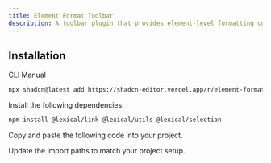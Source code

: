 ```yaml
---
title: Element Format Toolbar
description: A toolbar plugin that provides element-level formatting controls for text alignment and indentation.
---
```


<ComponentPreview
  name="element-format-toolbar-plugin-demo"
  className="[&_.preview>[data-orientation=vertical]]:sm:max-w-[70%]"
  description="A toolbar plugin that provides element-level formatting controls for text alignment and indentation."
/>

## Installation

<Tabs defaultValue="cli">

<TabsList>
  <TabsTrigger value="cli">CLI</TabsTrigger>
  <TabsTrigger value="manual">Manual</TabsTrigger>
</TabsList>

<TabsContent value="cli">

```bash
npx shadcn@latest add https://shadcn-editor.vercel.app/r/element-format-toolbar-plugin.json
```

</TabsContent>

<TabsContent value="manual">

<Steps>

<Step>Install the following dependencies:</Step>

```bash
npm install @lexical/link @lexical/utils @lexical/selection
```

<Step>Copy and paste the following code into your project.</Step>

<ComponentSource name="element-format-toolbar-plugin" />

<Step>Update the import paths to match your project setup.</Step>

</Steps>

</TabsContent>

</Tabs>